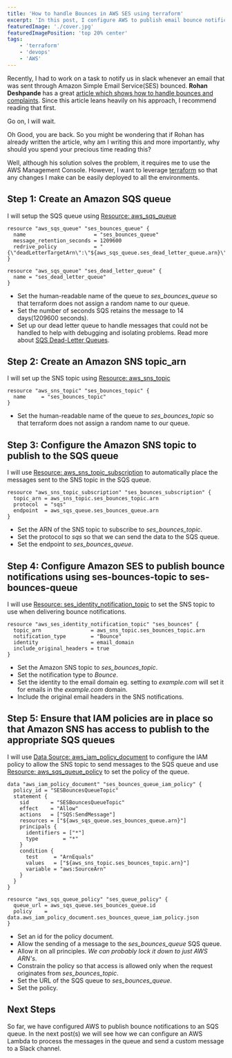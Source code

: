```yaml
---
title: 'How to handle Bounces in AWS SES using terraform'
excerpt: 'In this post, I configure AWS to publish email bounce notifications to an SQS queue using terraform'
featuredImage: './cover.jpg'
featuredImagePosition: 'top 20% center'
tags:
    - 'terraform'
    - 'devops'
    - 'AWS'
---
```


Recently, I had to work on a task to notify us in slack whenever an email that was sent through Amazon Simple Email
Service(SES) bounced. **Rohan Deshpande** has a great
[article which shows how to handle bounces and complaints](https://aws.amazon.com/blogs/messaging-and-targeting/handling-bounces-and-complaints/).
Since this article leans heavily on his approach, I recommend reading that first.

Go on, I will wait.

Oh Good, you are back. So you might be wondering that if Rohan has already written the article, why am I writing this
and more importantly, why should you spend your precious time reading this?

Well, although his solution solves the problem, it requires me to use the AWS Management Console. However, I want to
leverage [terraform](https://www.terraform.io/) so that any changes I make can be easily deployed to all the
environments.

## Step 1: Create an Amazon SQS queue

I will setup the SQS queue using [Resource: aws_sqs_queue](https://www.terraform.io/docs/providers/aws/r/sqs_queue.html)

```hcl
resource "aws_sqs_queue" "ses_bounces_queue" {
  name                      = "ses_bounces_queue"
  message_retention_seconds = 1209600
  redrive_policy            = "{\"deadLetterTargetArn\":\"${aws_sqs_queue.ses_dead_letter_queue.arn}\",\"maxReceiveCount\":4}"
}

resource "aws_sqs_queue" "ses_dead_letter_queue" {
  name = "ses_dead_letter_queue"
}
```

-   Set the human-readable name of the queue to _ses_bounces_queue_ so that terraform does not assign a random name to
    our queue.
-   Set the number of seconds SQS retains the message to 14 days(1209600 seconds).
-   Set up our dead letter queue to handle messages that could not be handled to help with debugging and isolating
    problems. Read more about
    [SQS Dead-Letter Queues](https://docs.aws.amazon.com/AWSSimpleQueueService/latest/SQSDeveloperGuide/sqs-dead-letter-queues.html).

## Step 2: Create an Amazon SNS topic_arn

I will set up the SNS topic using
[Resource: aws_sns_topic](https://www.terraform.io/docs/providers/aws/r/sns_topic.html)

```hcl
resource "aws_sns_topic" "ses_bounces_topic" {
  name     = "ses_bounces_topic"
}
```

-   Set the human-readable name of the queue to _ses_bounces_topic_ so that terraform does not assign a random name to
    our queue.

## Step 3: Configure the Amazon SNS topic to publish to the SQS queue

I will use
[Resource: aws_sns_topic_subscription](https://www.terraform.io/docs/providers/aws/r/sns_topic_subscription.html) to
automatically place the messages sent to the SNS topic in the SQS queue.

```hcl
resource "aws_sns_topic_subscription" "ses_bounces_subscription" {
  topic_arn = aws_sns_topic.ses_bounces_topic.arn
  protocol  = "sqs"
  endpoint  = aws_sqs_queue.ses_bounces_queue.arn
}
```

-   Set the ARN of the SNS topic to subscribe to _ses_bounces_topic_.
-   Set the protocol to _sqs_ so that we can send the data to the SQS queue.
-   Set the endpoint to _ses_bounces_queue_.

## Step 4: Configure Amazon SES to publish bounce notifications using ses-bounces-topic to ses-bounces-queue

I will use
[Resource: ses_identity_notification_topic](https://www.terraform.io/docs/providers/aws/r/ses_identity_notification_topic.html)
to set the SNS topic to use when delivering bounce notifications.

```hcl
resource "aws_ses_identity_notification_topic" "ses_bounces" {
  topic_arn                = aws_sns_topic.ses_bounces_topic.arn
  notification_type        = "Bounce"
  identity                 = email_domain
  include_original_headers = true
}
```

-   Set the Amazon SNS topic to _ses_bounces_topic_.
-   Set the notification type to _Bounce_.
-   Set the identity to the email domain eg. setting to _example.com_ will set it for emails in the _example.com_
    domain.
-   Include the original email headers in the SNS notifications.

## Step 5: Ensure that IAM policies are in place so that Amazon SNS has access to publish to the appropriate SQS queues

I will use
[Data Source: aws_iam_policy_document](https://www.terraform.io/docs/providers/aws/d/iam_policy_document.html) to
configure the IAM policy to allow the SNS topic to send messages to the SQS queue and use
[Resource: aws_sqs_queue_policy](https://www.terraform.io/docs/providers/aws/r/sqs_queue_policy.html) to set the policy
of the queue.

```hcl
data "aws_iam_policy_document" "ses_bounces_queue_iam_policy" {
  policy_id = "SESBouncesQueueTopic"
  statement {
    sid       = "SESBouncesQueueTopic"
    effect    = "Allow"
    actions   = ["SQS:SendMessage"]
    resources = ["${aws_sqs_queue.ses_bounces_queue.arn}"]
    principals {
      identifiers = ["*"]
      type        = "*"
    }
    condition {
      test     = "ArnEquals"
      values   = ["${aws_sns_topic.ses_bounces_topic.arn}"]
      variable = "aws:SourceArn"
    }
  }
}

resource "aws_sqs_queue_policy" "ses_queue_policy" {
  queue_url = aws_sqs_queue.ses_bounces_queue.id
  policy    = data.aws_iam_policy_document.ses_bounces_queue_iam_policy.json
}
```

-   Set an id for the policy document.
-   Allow the sending of a message to the _ses_bounces_queue_ SQS queue.
-   Allow it on all principles. _We can probably lock it down to just AWS ARN's_.
-   Constrain the policy so that access is allowed only when the request originates from _ses_bounces_topic_.
-   Set the URL of the SQS queue to _ses_bounces_queue_.
-   Set the policy.

## Next Steps

So far, we have configured AWS to publish bounce notifications to an SQS queue. In the next post(s) we will see how we
can configure an AWS Lambda to process the messages in the queue and send a custom message to a Slack channel.
